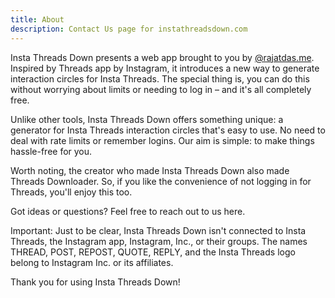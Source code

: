 ```yaml
---
title: About
description: Contact Us page for instathreadsdown.com
---
```

Insta Threads Down presents a web app brought to you by [@rajatdas.me](https://www.threads.net/@rajatdas.me). Inspired by Threads app by Instagram, it introduces a new way to generate interaction circles for Insta Threads. The special thing is, you can do this without worrying about limits or needing to log in – and it's all completely free.

Unlike other tools, Insta Threads Down offers something unique: a generator for Insta Threads interaction circles that's easy to use. No need to deal with rate limits or remember logins. Our aim is simple: to make things hassle-free for you.

Worth noting, the creator who made Insta Threads Down also made Threads Downloader. So, if you like the convenience of not logging in for Threads, you'll enjoy this too.

Got ideas or questions? Feel free to reach out to us here.

Important: Just to be clear, Insta Threads Down isn't connected to Insta Threads, the Instagram app, Instagram, Inc., or their groups. The names THREAD, POST, REPOST, QUOTE, REPLY, and the Insta Threads logo belong to Instagram Inc. or its affiliates.

Thank you for using Insta Threads Down!